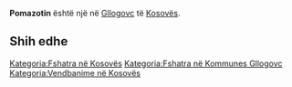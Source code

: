 {{Fshat në 
 | Emri                = Pomazotin
 | EmriAlt                = 
 | NAME_SHORT_FORM=      
 | NAME_GENERIC=      
 | NAME_SORT_NAME_RO=      POMAZOTIN
 | FULL_NAME_RO = Pomazotin
 | FULL_NAME_ND_RO=Pomazotin
 | SORT_NAME_RG=POMAZOTIN
 | FULL_NAME_RG=Pomazotin
 | FULL_NAME_ND_RG=Pomazotin
 | SRP_NAME_SHORT_FORM=      
 | SRP_NAME_GENERIC=      
 | SRP_NAME_SORT_NAME_RO=      
 | SRP_FULL_NAME_RO = 
 | SRP_FULL_NAME_ND_RO=
 | SRP_SORT_NAME_RG=
 | SRP_FULL_NAME_RG=
 | SRP_FULL_NAME_ND_RG=
 | Emri (Rasa dhanore) = 
 | Figura              = 
 | Shteti              = Kosovo
 | Komuna              = Gllogovc
 | Kodi postar         = 
 | Sipërfaqja          = 

 | Popullsia           = 

 | Regj. i popullsisë  = 
 | Dend. e popullsisë  = 
 | Faqja zyrtare       = 
 <!--- Koordinatat ----> 
 | Gjerësia            = 42.620626
 | Gjatësia            = 21.028568
 | Lartësia            = 
}}
'''Pomazotin''' është një [[]] në [[Gllogovc]] të [[Kosovës]].

<!-- == Gjeografia == -->
<!-- == Historia == -->
<!-- == Demografia == -->
== Shih edhe ==
{{Komuna Gllogovc}}
{{Kosovo-Administrata-Cung}}

[[Kategoria:Fshatra në Kosovës]]
[[Kategoria:Fshatra në Kommunes Gllogovc]]
[[Kategoria:Vendbanime në Kosovës]]